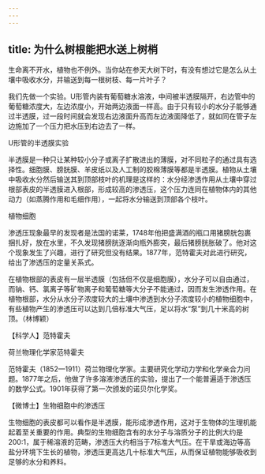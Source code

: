```yaml
---
---
---
```

title: 为什么树根能把水送上树梢
---




生命离不开水，植物也不例外。当你站在参天大树下时，有没有想过它是怎么从土壤中吸收水分，并输送到每一根树枝、每一片叶子？

我们先做一个实验。U形管内装有葡萄糖水溶液，中间被半透膜隔开，右边管中的葡萄糖浓度大，左边浓度小，开始两边液面一样高。由于只有较小的水分子能够通过半透膜，过一段时间就会发现右边液面升高而左边液面降低了，就如同在管子左边施加了一个压力把水压到右边去了一样。

U形管的半透膜实验



半透膜是一种只让某种较小分子或离子扩散进出的薄膜，对不同粒子的通过具有选择性。细胞膜、膀胱膜、羊皮纸以及人工制的胶棉薄膜等都是半透膜。植物从土壤中吸收水分然后输送其到顶部枝叶的机理是这样的：水分经渗透作用从土壤中穿过根部表皮的半透膜进入根部，形成较高的渗透压，这个压力连同在植物体内的其他动力（如蒸腾作用和毛细作用），一起将水分输送到顶部各个枝叶。

植物细胞



渗透压现象最早的发现者是法国的诺莱，1748年他把盛满酒的瓶口用猪膀胱包裹捆扎好，放在水里，不久发现猪膀胱逐渐向瓶外膨突，最后猪膀胱胀破了。他对这个现象发生了兴趣，进行了研究但没有结果。1877年，范特霍夫对此进行研究，给出了渗透压的定量关系式。

在植物根部的表皮有一层半透膜（包括但不仅是细胞膜），水分子可以自由通过，而钠、钙、氯离子等矿物离子和葡萄糖等大分子不能通过，因而发生渗透作用。在植物根部，水分从水分子浓度较大的土壤中渗透到水分子浓度较小的植物细胞中，有些植物产生的渗透压可以达到几倍标准大气压，足以将水“泵”到几十米高的树顶。（林博颖）





【科学人】范特霍夫

荷兰物理化学家范特霍夫



范特霍夫（1852—1911）荷兰物理化学家。主要研究化学动力学和化学亲合力问题。1877年之后，他做了许多溶液渗透压的实验，提出了一个能普遍适于渗透压的数学公式。1901年获得了第一次颁发的诺贝尔化学奖。

【微博士】生物细胞中的渗透压

生物细胞的表皮都可以看作是半透膜，能形成渗透作用，这对于生物体的生理机能起着至关重要的作用。典型的生物细胞含有的水分子与溶质分子的比例大约是200:1，属于稀溶液的范畴，渗透压大约相当于7标准大气压。在干旱或海边等高盐分环境下生长的植物，渗透压更高达几十标准大气压，从而保证植物能够吸收到足够的水分和养料。